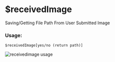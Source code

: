 
# $receivedImage

Saving/Getting File Path From User Submitted Image

### Usage:

```plain
$receivedImage[yes/no (return path)]
```
<Bleed>![receivedimage usage](../../public/ss/receivedimage.png)</Bleed>
